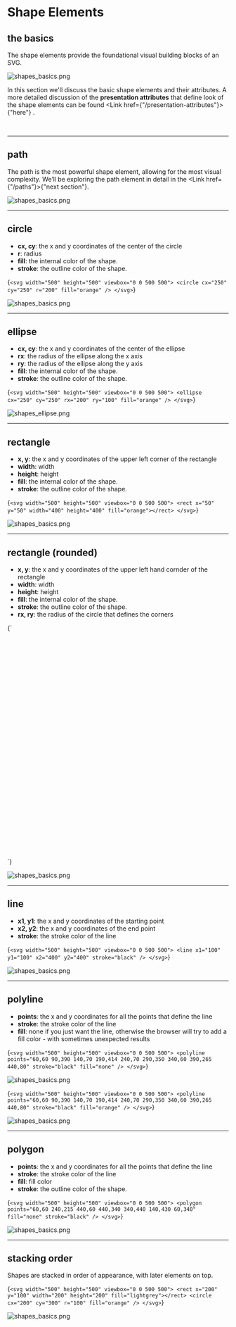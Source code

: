 
# Shape Elements

## the basics

The shape elements provide the foundational visual building blocks of an SVG.

![shapes_basics.png](/shapes_basics.png)

In this section we'll discuss the basic shape elements and their attributes. A more detailed discussion of the **presentation attributes** that define look of the shape elements can be found <Link href={"/presentation-attributes"}>{"here"} </Link>.

<br />

---

## path

The path is the most powerful shape element, allowing for the most visual complexity. We’ll be exploring the path element in detail in the <Link href={"/paths"}>{"next section"}</Link>.

![shapes_basics.png](/shapes_path.png)

---

## circle

- **cx, cy**: the x and y coordinates of the center of the circle
- **r**: radius
- **fill**: the internal color of the shape.
- **stroke**: the outline color of the shape.

<Blocks>{`<svg width="500" height="500" viewbox="0 0 500 500">
  <circle cx="250" cy="250" r="200" fill="orange" />
</svg>`}</Blocks>

![shapes_basics.png](/shapes_circle.png)

---

## ellipse

- **cx, cy**: the x and y coordinates of the center of the ellipse
- **rx**: the radius of the ellipse along the x axis
- **ry**: the radius of the ellipse along the y axis
- **fill**: the internal color of the shape.
- **stroke**: the outline color of the shape.

<Blocks>{`<svg width="500" height="500" viewbox="0 0 500 500">
  <ellipse cx="250" cy="250" rx="200" ry="100" fill="orange" />
</svg>`}</Blocks>

![shapes_ellipse.png](/shapes_ellipse.png)

---

## rectangle

- **x, y**: the x and y coordinates of the upper left corner of the rectangle
- **width**: width
- **height**: height
- **fill**: the internal color of the shape.
- **stroke**: the outline color of the shape.

<Blocks>{`<svg width="500" height="500" viewbox="0 0 500 500">
  <rect x="50" y="50" width="400" height="400" fill="orange"></rect>
</svg>`}</Blocks>

![shapes_basics.png](/shapes_rect.png)

---

## rectangle (rounded)

- **x, y**: the x and y coordinates of the upper left hand cornder of the rectangle
- **width**: width
- **height**: height
- **fill**: the internal color of the shape.
- **stroke**: the outline color of the shape.
- **rx, ry**: the radius of the circle that defines the corners

<Blocks>{`<svg width="500" height="500" viewbox="0 0 500 500">
  <rect
    x="50"
    y="50"
    width="400"
    height="400"
    rx="20"
    ry="20"
    fill="orange"
  ></rect>
</svg>`}</Blocks>

![shapes_basics.png](/shapes_round_rect.png)

---

## line

- **x1, y1**: the x and y coordinates of the starting point
- **x2, y2**: the x and y coordinates of the end point
- **stroke**: the stroke color of the line

<Blocks>{`<svg width="500" height="500" viewbox="0 0 500 500">
  <line x1="100" y1="100" x2="400" y2="400" stroke="black" />
</svg>`}</Blocks>

![shapes_basics.png](/shapes_line.png)

---

## polyline

- **points**: the x and y coordinates for all the points that define the line
- **stroke**: the stroke color of the line
- **fill**: none if you just want the line, otherwise the browser will try to add a fill color - with sometimes unexpected results

<Blocks caption="fill: none">{`<svg width="500" height="500" viewbox="0 0 500 500">
  <polyline
    points="60,60 90,390 140,70 190,414 240,70 290,350 340,60 390,265 440,80"
    stroke="black"
    fill="none"
  />
</svg>`}</Blocks>

![shapes_basics.png](/shapes_polyline.png)

<Blocks caption="fill: orange">{`<svg width="500" height="500" viewbox="0 0 500 500">
  <polyline
    points="60,60 90,390 140,70 190,414 240,70 290,350 340,60 390,265 440,80"
    stroke="black"
    fill="orange"
  />
</svg>`}</Blocks>

![shapes_basics.png](/shapes_polyline_filled.png)

---

## polygon

- **points**: the x and y coordinates for all the points that define the line
- **stroke**: the stroke color of the line
- **fill**: fill color
- **stroke**: the outline color of the shape.

<Blocks>{`<svg width="500" height="500" viewbox="0 0 500 500">
  <polygon
    points="60,60 240,215 440,60 440,340 340,440 140,430 60,340"
    fill="none"
    stroke="black"
  />
</svg>`}</Blocks>

![shapes_basics.png](/shapes_polygon.png)

---

## stacking order

Shapes are stacked in order of appearance, with later elements on top.

<Blocks caption="circle is stacked above rect">{`<svg width="500" height="500" viewbox="0 0 500 500">
  <rect x="200" y="100" width="200" height="200" fill="lightgrey"></rect>
  <circle cx="200" cy="300" r="100" fill="orange" />
</svg>`}</Blocks>

![shapes_basics.png](/shapes_stacking.png)
